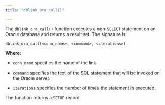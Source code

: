 ```yaml
---
title: "dblink_ora_call()"

---
```


<div id="dblink_ora_call" class="registered_link"></div>

The `dblink_ora_call()` function executes a non-`SELECT` statement on an Oracle database and returns a result set. The signature is:

```text
dblink_ora_call(<conn_name>, <command>, <iterations>)
```

**Where:**

-   `conn_name` specifies the name of the link.

-   `command` specifies the text of the SQL statement that will be invoked on the Oracle server.

-   `iterations` specifies the number of times the statement is executed.

The function returns a `SETOF` record.
